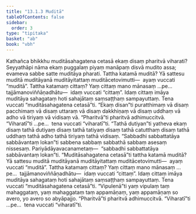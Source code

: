 ```yaml
---
title: "13.1.3 Muditā"
tableOfContents: false
sidebar:
  order: 3
type: "tipitaka"
basket: "ab"
book: "vbh"
---
```



<DynamicBreadcrumb />

<Division number="663" book="vbh">

<Paragraph number="1963" book="vbh">
Kathañca bhikkhu muditāsahagatena cetasā ekaṃ disaṃ pharitvā viharati? Seyyathāpi nāma ekaṃ puggalaṃ piyaṃ manāpaṃ disvā mudito assa; evameva sabbe satte muditāya pharati.
</Paragraph>

<Paragraph number="1964" book="vbh">
Tattha katamā muditā? Yā sattesu muditā muditāyanā muditāyitattaṃ muditācetovimutti—  ayaṃ vuccati “muditā”.
</Paragraph>

<Paragraph number="1965" book="vbh">
Tattha katamaṃ cittaṃ? Yaṃ cittaṃ mano mānasaṃ …pe…  tajjāmanoviññāṇadhātu—  idaṃ vuccati “cittaṃ”. Idaṃ cittaṃ imāya muditāya sahagataṃ hoti sahajātaṃ saṃsaṭṭhaṃ sampayuttaṃ. Tena vuccati “muditāsahagatena cetasā”ti.
</Paragraph>

</Division>
<Division number="664" book="vbh">

<Paragraph number="1966" book="vbh">
“Ekaṃ disan”ti puratthimaṃ vā disaṃ pacchimaṃ vā disaṃ uttaraṃ vā disaṃ dakkhiṇaṃ vā disaṃ uddhaṃ vā adho vā tiriyaṃ vā vidisaṃ vā.
</Paragraph>

</Division>
<Division number="665" book="vbh">

<Paragraph number="1967" book="vbh">
“Pharitvā”ti pharitvā adhimuccitvā.
</Paragraph>

</Division>
<Division number="666" book="vbh">

<Paragraph number="1968" book="vbh">
“Viharatī”ti …pe…  tena vuccati “viharatī”ti.
</Paragraph>

</Division>
<Division number="667" book="vbh">

<Paragraph number="1969" book="vbh">
“Tathā dutiyan”ti yatheva ekaṃ disaṃ tathā dutiyaṃ disaṃ tathā tatiyaṃ disaṃ tathā catutthaṃ disaṃ tathā uddhaṃ tathā adho tathā tiriyaṃ tathā vidisaṃ.
</Paragraph>

</Division>
<Division number="668" book="vbh">

<Paragraph number="1970" book="vbh">
“Sabbadhi sabbattatāya sabbāvantaṃ lokan”ti sabbena sabbaṃ sabbathā sabbaṃ asesaṃ nissesaṃ. Pariyādāyavacanametaṃ—  “sabbadhi sabbattatāya sabbāvantaṃ lokan”ti.
</Paragraph>

</Division>
<Division number="669" book="vbh">

<Paragraph number="1971" book="vbh">
“Muditāsahagatena cetasā”ti tattha katamā muditā? Yā sattesu muditā muditāyanā muditāyitattaṃ muditācetovimutti—  ayaṃ vuccati “muditā”.
</Paragraph>

<Paragraph number="1972" book="vbh">
Tattha katamaṃ cittaṃ? Yaṃ cittaṃ mano mānasaṃ …pe…  tajjāmanoviññāṇadhātu—  idaṃ vuccati “cittaṃ”. Idaṃ cittaṃ imāya muditāya sahagataṃ hoti sahajātaṃ saṃsaṭṭhaṃ sampayuttaṃ. Tena vuccati “muditāsahagatena cetasā”ti.
</Paragraph>

</Division>
<Division number="670" book="vbh">

<Paragraph number="1973" book="vbh">
“Vipulenā”ti yaṃ vipulaṃ taṃ mahaggataṃ, yaṃ mahaggataṃ taṃ appamāṇaṃ, yaṃ appamāṇaṃ so avero, yo avero so abyāpajjo.
</Paragraph>

</Division>
<Division number="671" book="vbh">

<Paragraph number="1974" book="vbh">
“Pharitvā”ti pharitvā adhimuccitvā.
</Paragraph>

</Division>
<Division number="672" book="vbh">

<Paragraph number="1975" book="vbh">
“Viharatī”ti …pe…  tena vuccati “viharatī”ti.
</Paragraph>
</Division>